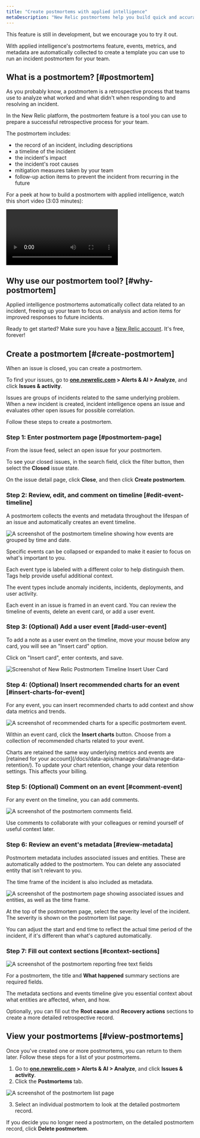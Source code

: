 ```yaml
---
title: "Create postmortems with applied intelligence"
metaDescription: "New Relic postmortems help you build quick and accurate postmortems by collecting events, metrics, and metadata automatically."
---
```









<Callout title="Public preview">
This feature is still in development, but we encourage you to try it out.
</Callout>

With applied intelligence's postmortems feature, events, metrics, and metadata are automatically collected to create a template you can use to run an incident postmortem for your team.

## What is a postmortem? [#postmortem]

As you probably know, a postmortem is a retrospective process that teams use to analyze what worked and what didn't when responding to and resolving an incident.

In the New Relic platform, the postmortem feature is a tool you can use to prepare a successful retrospective process for your team. 

The postmortem includes: 

* the record of an incident, including descriptions 
* a timeline of the incident 
* the incident's impact 
* the incident's root causes 
* mitigation measures taken by your team 
* follow-up action items to prevent the incident from recurring in the future

For a peek at how to build a postmortem with applied intelligence, watch this short video (3:03 minutes):

<Video
  type="wistia"
  id="b0jcdks8eb"
/>

## Why use our postmortem tool? [#why-postmortem]

Applied intelligence postmortems automatically collect data related to an incident, freeing up your team to focus on analysis and action items for improved responses to future incidents. 

Ready to get started? Make sure you have a [New Relic account](https://newrelic.com/signup). It's free, forever!

## Create a postmortem [#create-postmortem]

When an issue is closed, you can create a postmortem.

To find your issues, go to **[one.newrelic.com](https://one.newrelic.com/all-capabilities) > Alerts & AI > Analyze**, and click **Issues & activity**.

Issues are groups of incidents related to the same underlying problem. When a new incident is created, incident intelligence opens an issue and evaluates other open issues for possible correlation.

Follow these steps to create a postmortem.

### Step 1: Enter postmortem page [#postmortem-page]

From the issue feed, select an open issue for your postmortem.

To see your closed issues, in the search field, click the filter button, then select the **Closed** issue state. 

On the issue detail page, click **Close**, and then click **Create postmortem**. 

### Step 2: Review, edit, and comment on timeline [#edit-event-timeline]

A postmortem collects the events and metadata throughout the lifespan of an issue and automatically creates an event timeline.

<img
  title="The postmortem timeline"
  alt="A screenshot of the postmortem timeline showing how events are grouped by time and date."
  src={accountsPostmortem1}
/>

<figcaption>
  Specific events can be collapsed or expanded to make it easier to focus on what's important to you.
</figcaption>

Each event type is labeled with a different color to help distinguish them. Tags help provide useful additional context.

The event types include anomaly incidents, incidents, deployments, and user activity.

Each event in an issue is framed in an event card. You can review the timeline of events, delete an event card, or add a user event.

### Step 3: (Optional) Add a user event [#add-user-event]

<Callout variant="tip">
  To add a note as a user event on the timeline, move your mouse below any card, you will see an "Insert card" option.
</Callout>

Click on "Insert card", enter contexts, and save.

<img
  title="postmortem-2.png"
  alt="Screenshot of New Relic Postmortem Timeline Insert User Card"
  src={accountsPostmortem2}
/>

### Step 4: (Optional) Insert recommended charts for an event [#insert-charts-for-event]

For any event, you can insert recommended charts to add context and show data metrics and trends. 

<img
  title="Postmortem recommended charts"
  alt="A screenshot of recommended charts for a specific postmortem event."
  src={accountsPostmortem3}
/>

Within an event card, click the **Insert charts** button. Choose from a collection of recommended charts related to your event.

<Callout variant="important">
  Charts are retained the same way underlying metrics and events are [retained for your account](/docs/data-apis/manage-data/manage-data-retention/). To update your chart retention, change your data retention settings. This affects your billing.
</Callout>

### Step 5: (Optional) Comment on an event [#comment-event]

For any event on the timeline, you can add comments. 

<img
  title="Postmortem comments"
  alt="A screenshot of the postmortem comments field."
  src={accountsPostmortem4}
/>

<figcaption>
  Use comments to collaborate with your colleagues or remind yourself of useful context later.
</figcaption>

### Step 6: Review an event's metadata [#review-metadata]

Postmortem metadata includes associated issues and entities. These are automatically added to the postmortem. You can delete any associated entity that isn't relevant to you. 

The time frame of the incident is also included as metadata.

<img
  title="Postmortem metadata"
  alt="A screenshot of the postmortem page showing associated issues and entities, as well as the time frame."
  src={accountsPostmortem5}
/>

At the top of the postmortem page, select the severity level of the incident. The severity is shown on the postmortem list page.

You can adjust the start and end time to reflect the actual time period of the incident, if it's different than what's captured automatically.

### Step 7: Fill out context sections [#context-sections]

<img
  title="Postmortem context fields"
  alt="A screenshot of the postmortem reporting free text fields"
  src={accountsPostmortem6}
/>

For a postmortem, the title and **What happened** summary sections are required fields. 

The metadata sections and events timeline give you essential context about what entities are affected, when, and how. 

Optionally, you can fill out the **Root cause** and **Recovery actions** sections to create a more detailed retrospective record.

## View your postmortems [#view-postmortems]

Once you've created one or more postmortems, you can return to them later. Follow these steps for a list of your postmortems.

1. Go to **[one.newrelic.com](https://one.newrelic.com/all-capabilities) > Alerts & AI > Analyze**, and click **Issues & activity**. 
2. Click the **Postmortems** tab.

<img
  title="Postmortem list page"
  alt="A screenshot of the postmortem list page"
  src={accountsPostmortemEdit}
/>

3. Select an individual postmortem to look at the detailed postmortem record.

If you decide you no longer need a postmortem, on the detailed postmortem record, click **Delete postmortem**.
